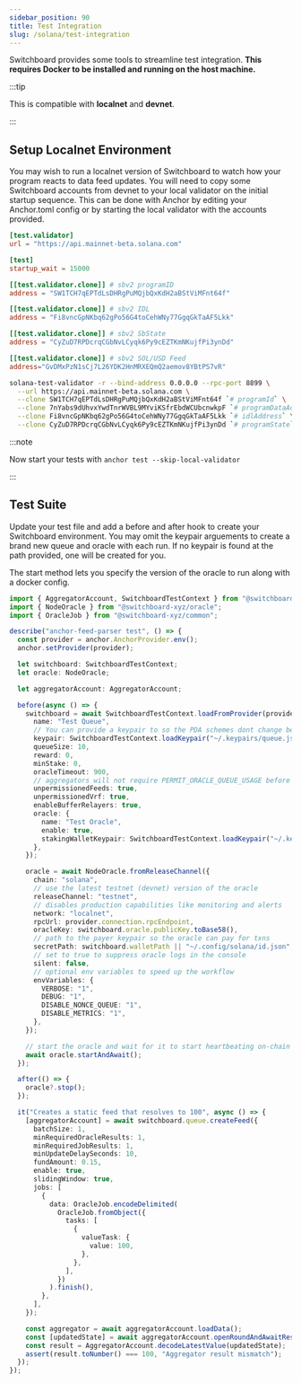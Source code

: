 ```yaml
---
sidebar_position: 90
title: Test Integration
slug: /solana/test-integration
---
```



Switchboard provides some tools to streamline test integration. **This requires
Docker to be installed and running on the host machine.**

:::tip

This is compatible with **localnet** and **devnet**.

:::

## Setup Localnet Environment

You may wish to run a localnet version of Switchboard to watch how your program
reacts to data feed updates. You will need to copy some Switchboard accounts
from devnet to your local validator on the initial startup sequence. This can be
done with Anchor by editing your Anchor.toml config or by starting the local
validator with the accounts provided.

<Tabs>
  <TabItem value="Anchor" label="Anchor" default>

```toml
[test.validator]
url = "https://api.mainnet-beta.solana.com"

[test]
startup_wait = 15000

[[test.validator.clone]] # sbv2 programID
address = "SW1TCH7qEPTdLsDHRgPuMQjbQxKdH2aBStViMFnt64f"

[[test.validator.clone]] # sbv2 IDL
address = "Fi8vncGpNKbq62gPo56G4toCehWNy77GgqGkTaAF5Lkk"

[[test.validator.clone]] # sbv2 SbState
address = "CyZuD7RPDcrqCGbNvLCyqk6Py9cEZTKmNKujfPi3ynDd"

[[test.validator.clone]] # sbv2 SOL/USD Feed
address="GvDMxPzN1sCj7L26YDK2HnMRXEQmQ2aemov8YBtPS7vR"
```

  </TabItem>
  <TabItem value="CLI" label="solana-test-validator CLI">

```bash
solana-test-validator -r --bind-address 0.0.0.0 --rpc-port 8899 \
  --url https://api.mainnet-beta.solana.com \
  --clone SW1TCH7qEPTdLsDHRgPuMQjbQxKdH2aBStViMFnt64f `# programId` \
  --clone 7nYabs9dUhvxYwdTnrWVBL9MYviKSfrEbdWCUbcnwkpF `# programDataAddress` \
  --clone Fi8vncGpNKbq62gPo56G4toCehWNy77GgqGkTaAF5Lkk `# idlAddress` \
  --clone CyZuD7RPDcrqCGbNvLCyqk6Py9cEZTKmNKujfPi3ynDd `# programState`
```

:::note

Now start your tests with `anchor test --skip-local-validator`

:::

  </TabItem>
</Tabs>

## Test Suite

Update your test file and add a before and after hook to create your Switchboard
environment. You may omit the keypair arguements to create a brand new queue and
oracle with each run. If no keypair is found at the path provided, one will be
created for you.

The start method lets you specify the version of the oracle to run along with a
docker config.

```ts
import { AggregatorAccount, SwitchboardTestContext } from "@switchboard-xyz/solana.js";
import { NodeOracle } from "@switchboard-xyz/oracle";
import { OracleJob } from "@switchboard-xyz/common";

describe("anchor-feed-parser test", () => {
  const provider = anchor.AnchorProvider.env();
  anchor.setProvider(provider);

  let switchboard: SwitchboardTestContext;
  let oracle: NodeOracle;

  let aggregatorAccount: AggregatorAccount;

  before(async () => {
    switchboard = await SwitchboardTestContext.loadFromProvider(provider, {
      name: "Test Queue",
      // You can provide a keypair to so the PDA schemes dont change between test runs
      keypair: SwitchboardTestContext.loadKeypair("~/.keypairs/queue.json"),
      queueSize: 10,
      reward: 0,
      minStake: 0,
      oracleTimeout: 900,
      // aggregators will not require PERMIT_ORACLE_QUEUE_USAGE before joining a queue
      unpermissionedFeeds: true,
      unpermissionedVrf: true,
      enableBufferRelayers: true,
      oracle: {
        name: "Test Oracle",
        enable: true,
        stakingWalletKeypair: SwitchboardTestContext.loadKeypair("~/.keypairs/oracleWallet.json"),
      },
    });

    oracle = await NodeOracle.fromReleaseChannel({
      chain: "solana",
      // use the latest testnet (devnet) version of the oracle
      releaseChannel: "testnet",
      // disables production capabilities like monitoring and alerts
      network: "localnet",
      rpcUrl: provider.connection.rpcEndpoint,
      oracleKey: switchboard.oracle.publicKey.toBase58(),
      // path to the payer keypair so the oracle can pay for txns
      secretPath: switchboard.walletPath || "~/.config/solana/id.json",
      // set to true to suppress oracle logs in the console
      silent: false,
      // optional env variables to speed up the workflow
      envVariables: {
        VERBOSE: "1",
        DEBUG: "1",
        DISABLE_NONCE_QUEUE: "1",
        DISABLE_METRICS: "1",
      },
    });

    // start the oracle and wait for it to start heartbeating on-chain
    await oracle.startAndAwait();
  });

  after(() => {
    oracle?.stop();
  });

  it("Creates a static feed that resolves to 100", async () => {
    [aggregatorAccount] = await switchboard.queue.createFeed({
      batchSize: 1,
      minRequiredOracleResults: 1,
      minRequiredJobResults: 1,
      minUpdateDelaySeconds: 10,
      fundAmount: 0.15,
      enable: true,
      slidingWindow: true,
      jobs: [
        {
          data: OracleJob.encodeDelimited(
            OracleJob.fromObject({
              tasks: [
                {
                  valueTask: {
                    value: 100,
                  },
                },
              ],
            })
          ).finish(),
        },
      ],
    });

    const aggregator = await aggregatorAccount.loadData();
    const [updatedState] = await aggregatorAccount.openRoundAndAwaitResult();
    const result = AggregatorAccount.decodeLatestValue(updatedState);
    assert(result.toNumber() === 100, "Aggregator result mismatch");
  });
});
```
